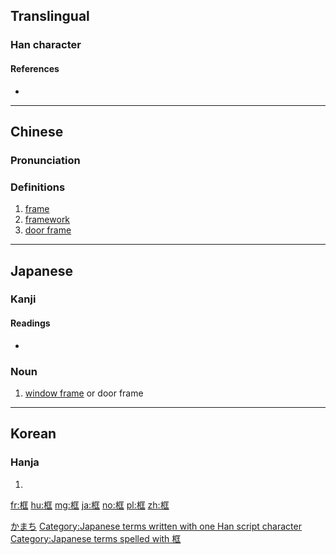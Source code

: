 ==Translingual==

===Han character===
{{Han char|rn=75|rad=木|as=06|sn=10|four=41911|canj=DSMG,XDSMG|ids=⿰木匡}}

====References====
* {{Han ref|kx=0525.070|dkj=14760|dj=0914.020|hdz=21192.050|uh=6846|ud=26694|bh=AED8|bd=44760}}

----

==Chinese==
{{zh-forms}}

===Pronunciation===
{{zh-pron
|m=kuàng
|c=hong1,kwaang1
|mc=y
|oc=y
|ma=
|cat=n
}}

===Definitions===
# [[frame]]
# [[framework]]
# [[door frame]]

----

==Japanese==

===Kanji===
{{ja-kanji|grade=|rs=木06}}

====Readings====
* {{ja-readings|on=[[きょう]] (kyō)|kun=[[かまち]] (kamachi)}}

===Noun===
{{ja-noun|k|rom=kamachi|hira=かまち}} 

# [[window frame]] or door frame

[[Category:ja:Architecture|かまち]]
[[Category:Japanese terms written with one Han script character]]
[[Category:Japanese terms spelled with 框]]

----

==Korean==

===Hanja===
{{ko-hanja|hangeul=광|eumhun=|rv=gwang|mr=kwang|y=kwang}}

# {{defn|lang=ko|sort=木06}}

[[fr:框]]
[[hu:框]]
[[mg:框]]
[[ja:框]]
[[no:框]]
[[pl:框]]
[[zh:框]]